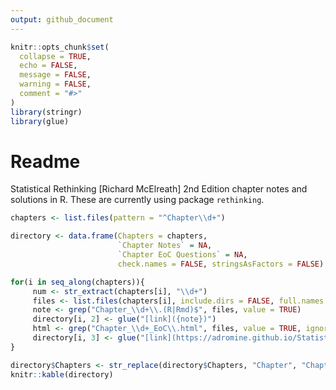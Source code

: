 ```yaml
---
output: github_document
---
```


<!-- README.md is generated from README.Rmd. Please edit that file -->

```r
knitr::opts_chunk$set(
  collapse = TRUE,
  echo = FALSE, 
  message = FALSE, 
  warning = FALSE,
  comment = "#>"
)
library(stringr)
library(glue)
```

# Readme

Statistical Rethinking [Richard McElreath] 2nd Edition chapter notes and solutions in R. 
These are currently using package `rethinking`. 


```r
chapters <- list.files(pattern = "^Chapter\\d+")

directory <- data.frame(Chapters = chapters, 
                        `Chapter Notes` = NA, 
                        `Chapter EoC Questions` = NA, 
                        check.names = FALSE, stringsAsFactors = FALSE)

for(i in seq_along(chapters)){
     num <- str_extract(chapters[i], "\\d+")
     files <- list.files(chapters[i], include.dirs = FALSE, full.names = TRUE)
     note <- grep("Chapter_\\d+\\.(R|Rmd)$", files, value = TRUE)
     directory[i, 2] <- glue("[link]({note})")
     html <- grep("Chapter_\\d+_EoC\\.html", files, value = TRUE, ignore.case = TRUE)
     directory[i, 3] <- glue("[link](https://adromine.github.io/Statistical-Rethinking-Code/{html})")
}

directory$Chapters <- str_replace(directory$Chapters, "Chapter", "Chapter ")
knitr::kable(directory)
```

